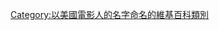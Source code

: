 {{cat main}}
{{DEFAULTSORT:Bay, Michael}}
[[Category:以美國電影人的名字命名的維基百科類別|Category:以美國電影人的名字命名的維基百科類別]]